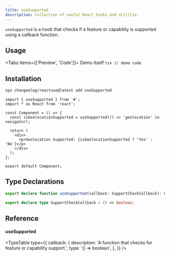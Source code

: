 ```yaml
---
title: useSupported
description: Collection of useful React hooks and utilitie.
---
```


`useSupported` is a hook that checks if a feature or capability is supported using a callback function.

## Usage

<Tabs items={['Preview', 'Code']}>
  <Tab value="Preview">Demo itself</Tab>
  <Tab value="Code">```tsx // demo code ```</Tab>
</Tabs>

## Installation

```bash
npx changeelog/reactuse@latest add useSupported
```

```tsx
import { useSupported } from '#';
import * as React from 'react';

const Component = () => {
  const isGeolocationSupported = useSupported(() => 'geolocation' in navigator);

  return (
    <div>
      <p>Geolocation Supported: {isGeolocationSupported ? 'Yes' : 'No'}</p>
    </div>
  );
};

export default Component;
```

## Type Declarations

```ts
export declare function useSupported(callback: SupportCheckCallback): boolean;

export declare type SupportCheckCallback = () => boolean;
```

## Reference

#### useSupported

<TypeTable
  type={{
    callback: {
      description: 'A function that checks for feature or capability support.',
      type: '() => boolean',
    },
  }}
/>

